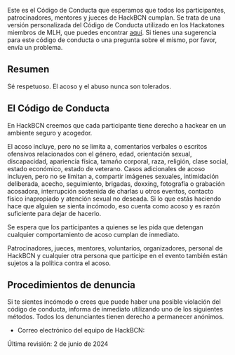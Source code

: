 Este es el Código de Conducta que esperamos que todos los participantes, patrocinadores, mentores y jueces de HackBCN cumplan. Se trata de una versión personalizada del Código de Conducta utilizado en los Hackatones miembros de MLH, que puedes encontrar [aquí](https://static.mlh.io/docs/mlh-code-of-conduct.pdf). Si tienes una sugerencia para este código de conducta o una pregunta sobre el mismo, por favor, envía un problema.

## Resumen

Sé respetuoso. El acoso y el abuso nunca son tolerados.

## El Código de Conducta

En HackBCN creemos que cada participante tiene derecho a hackear en un ambiente seguro y acogedor.

El acoso incluye, pero no se limita a, comentarios verbales o escritos ofensivos relacionados con el género, edad, orientación sexual, discapacidad, apariencia física, tamaño corporal, raza, religión, clase social, estado económico, estado de veterano. Casos adicionales de acoso incluyen, pero no se limitan a, compartir imágenes sexuales, intimidación deliberada, acecho, seguimiento, brigadas, doxxing, fotografía o grabación acosadora, interrupción sostenida de charlas u otros eventos, contacto físico inapropiado y atención sexual no deseada. Si lo que estás haciendo hace que alguien se sienta incómodo, eso cuenta como acoso y es razón suficiente para dejar de hacerlo.

Se espera que los participantes a quienes se les pida que detengan cualquier comportamiento de acoso cumplan de inmediato.

Patrocinadores, jueces, mentores, voluntarios, organizadores, personal de HackBCN y cualquier otra persona que participe en el evento también están sujetos a la política contra el acoso.

## Procedimientos de denuncia

Si te sientes incómodo o crees que puede haber una posible violación del código de conducta, informa de inmediato utilizando uno de los siguientes métodos. Todos los denunciantes tienen derecho a permanecer anónimos.

- Correo electrónico del equipo de HackBCN: <HideEmail emailAddr="team@hackbcn.com" />

Última revisión: 2 de junio de 2024
